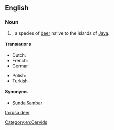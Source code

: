 ==English==
{{rfi}}
{{wikipedia}}
{{wikispecies|Cervus timorensis}}

===Noun===
{{en-noun|head=[[rusa]] [[deer]]|rusa deer}}

# {{taxlink|Cervus timorensis|species}}, a species of [[deer]] native to the islands of [[Java]].

====Translations====
{{trans-top|''Cervus timorensis''}}
* Dutch: {{t|nl|Javaans hert}}
* French: {{t|fr|Cerf rusa}}
* German: {{t|de|Mähnenhirsch|m}}
{{trans-mid}}
* Polish: {{t|pl|Sambar sundajski}}
* Turkish: {{t|tr|Rusa geyiği}}
{{trans-bottom}}

====Synonyms====
* [[Sunda Sambar]]

[[Category:en:Cervids]]

[[ta:rusa deer]]